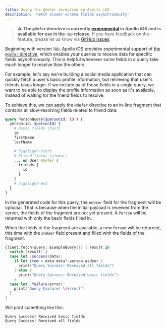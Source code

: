 ```yaml
---
title: Using the @defer directive in Apollo iOS
description: 'Fetch slower schema fields asynchronously'
---
```


> ⚠️ **The `@defer` directive is currently [experimental](https://www.apollographql.com/docs/resources/release-stages/#experimental-features) in Apollo iOS and is available for use in the `TBD` release.** If you have feedback on the feature, please let us know via [GitHub issues](https://github.com/apollographql/apollo-ios/issues/new?assignees=&labels=bug%2Cneeds+investigation&projects=&template=bug_report.yaml).

Beginning with version `TBD`, Apollo iOS provides experimental support of [the `@defer` directive](https://github.com/graphql/graphql-wg/blob/main/rfcs/DeferStream.md), which enables your queries to receive data for specific fields asynchronously. This is helpful whenever some fields in a query take much longer to resolve than the others.

For example, let's say we're building a social media application that can quickly fetch a user's basic profile information, but retrieving that user's friends takes longer. If we include _all_ of those fields in a single query, we want to be able to display the profile information as soon as it's available, instead of waiting for the friend fields to resolve.

To achieve this, we can apply the `@defer` directive to an in-line fragment that contains all slow-resolving fields related to friend data:

```graphql
query PersonQuery($personId: ID!) {
  person(id: $personId) {
    # Basic fields (fast)
    id
    firstName
    lastName

    # highlight-start
    # Friend fields (slower)
    ... on User @defer {
      friends {
        id
      }
    }
    # highlight-end
  }
}
```

In the generated code for this query, the `onUser` field for the fragment will be optional. That is because when the initial payload is received from the server, the fields of the fragment are not yet present. A `Person` will be returned with only the basic fields filled in.

When the fields of the fragment are available, a new `Person` will be returned, this time with the `onUser` field present and filled with the fields of the fragment.

```swift
client.fetch(query: ExampleQuery()) { result in
  switch (result) {
  case let .success(data):
    if let item = data.data?.person.asUser {
      print("Query Success! Received all fields")
    } else {
      print("Query Success! Received basic fields")
    }
  case let .failure(error):
    print("Query Failure! \(error)")
  }
}
```

Will print something like this:

```
Query Success! Received basic fields
Query Success! Received all fields
```
